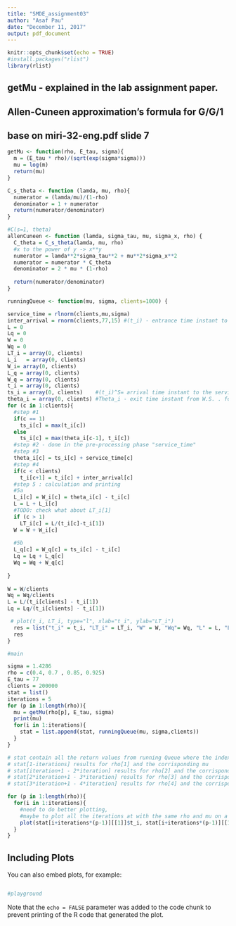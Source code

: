 ```yaml
---
title: "SMDE_assignment03"
author: "Asaf Pau"
date: "December 11, 2017"
output: pdf_document
---
```


```r
knitr::opts_chunk$set(echo = TRUE)
#install.packages("rlist")
library(rlist)
```
## getMu - explained in the lab assignment paper.
## Allen-Cuneen approximation's formula for G/G/1
## base on miri-32-eng.pdf slide 7
```r
getMu <- function(rho, E_tau, sigma){
  m = (E_tau * rho)/(sqrt(exp(sigma*sigma)))
  mu = log(m)
  return(mu)
}

C_s_theta <- function (lamda, mu, rho){
  numerator = (lamda/mu)/(1-rho)
  denominator = 1 + numerator
  return(numerator/denominator)
}

#C(s=1, theta)
allenCuneen <- function (lamda, sigma_tau, mu, sigma_x, rho) {
  C_theta = C_s_theta(lamda, mu, rho)
  #x to the power of y -> x**y
  numerator = lamda**2*sigma_tau**2 + mu**2*sigma_x**2
  numerator = numerator * C_theta
  denominator = 2 * mu * (1-rho)
  
  return(numerator/denominator)
}
```

```r
runningQueue <- function(mu, sigma, clients=1000) {

service_time = rlnorm(clients,mu,sigma)
inter_arrival = rnorm(clients,77,15) #(t_i) - entrance time instant to the W.S.; it can be obtained through the sequence of interarrival times
L = 0
Lq = 0
W = 0
Wq = 0
LT_i = array(0, clients)
L_i   = array(0, clients)
W_i= array(0, clients)
L_q = array(0, clients)
W_q = array(0, clients)
t_i = array(0, clients)
ts_i = array(0, clients)    #(t_i)^S= arrival time instant to the service system
theta_i = array(0, clients) #Theta_i - exit time instant from W.S. . for client i
for (c in 1:clients){
  #step #1
  if(c == 1)
    ts_i[c] = max(t_i[c])
  else
    ts_i[c] = max(theta_i[c-1], t_i[c])
  #step #2 - done in the pre-processing phase "service_time"
  #step #3
  theta_i[c] = ts_i[c] + service_time[c]
  #step #4
  if(c < clients)
    t_i[c+1] = t_i[c] + inter_arrival[c]
  #step 5 : calculation and printing
  #5a
  L_i[c] = W_i[c] = theta_i[c] - t_i[c]
  L = L + L_i[c]
  #TODO: check what about LT_i[1]
  if (c > 1) 
    LT_i[c] = L/(t_i[c]-t_i[1])
  W = W + W_i[c]
  
  #5b
  L_q[c] = W_q[c] = ts_i[c] - t_i[c]
  Lq = Lq + L_q[c]
  Wq = Wq + W_q[c]
  
}
  
W = W/clients
Wq = Wq/clients
L = L/(t_i[clients] - t_i[1])
Lq = Lq/(t_i[clients] - t_i[1])

 # plot(t_i, LT_i, type="l", xlab="t_i", ylab="LT_i")
  res = list("t_i" = t_i, "LT_i" = LT_i, "W" = W, "Wq"= Wq, "L" = L, "Lq" = Lq)
  res
}

```



```r
#main

sigma = 1.4286
rho = c(0.4, 0.7 , 0.85, 0.925)
E_tau = 77
clients = 200000
stat = list()
iterations = 5
for (p in 1:length(rho)){
  mu = getMu(rho[p], E_tau, sigma)
  print(mu)
  for(i in 1:iterations){
    stat = list.append(stat, runningQueue(mu, sigma,clients))
  }
}

# stat contain all the return values from running Queue where the indexing is:
# stat[1-iterations] results for rho[1] and the corrisponding mu
# stat[iteration+1 - 2*iteration] results for rho[2] and the corrisponding mu
# stat[2*iteration+1 - 3*iteration] results for rho[3] and the corrisponding mu
# stat[3*iteration+1 - 4*iteration] results for rho[4] and the corrisponding mu

for (p in 1:length(rho)){
  for(i in 1:iterations){
    #need to do better plotting, 
    #maybe to plot all the iterations at with the same rho and mu on a same graph.
    plot(stat[i+iterations*(p-1)][[1]]$t_i, stat[i+iterations*(p-1)][[1]]$LT_i, type="l", xlab="t_i", ylab="LT_i")
  }
}


```
## Including Plots

You can also embed plots, for example:

```r

```

```r
#playground

```

Note that the `echo = FALSE` parameter was added to the code chunk to prevent printing of the R code that generated the plot.
